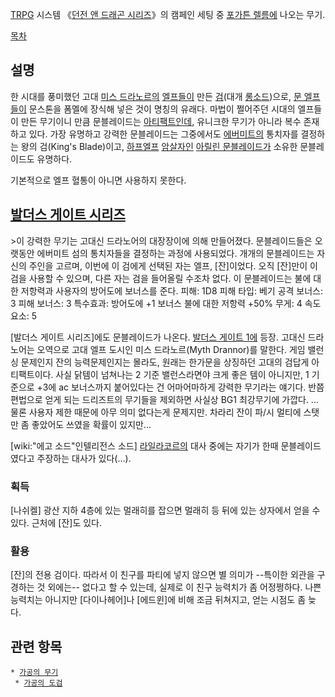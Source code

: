 {{{+1 Moonblade}}}

[[TRPG]] 시스템 《[[던전 앤 드래곤 시리즈]]》의 캠페인 세팅 중 [[포가튼 렐름]]에 나오는 무기.

[[목차]]
== 설명 ==
한 시대를 풍미했던 고대 [[미스 드라노르]]의 [[엘프]]들이 만든 [[검]](대개 [[롱소드]])으로, [[문 엘프]]들이 문스톤을 폼멜에 장식해 넣은 것이 명칭의 유래다. 마법이 쩔어주던 시대의 엘프들이 만든 무기이니 만큼 문블레이드는 [[아티팩트]]인데, 유니크한 무기가 아니라 복수 존재하고 있다. 가장 유명하고 강력한 문블레이드는 그중에서도 [[에버미트]]의 통치자를 결정하는 왕의 검(King's Blade)이고, [[하프엘프]] [[암살자]]인 [[아릴린 문블레이드]]가 소유한 문블레이드도 유명하다.

기본적으로 엘프 혈통이 아니면 사용하지 못한다.

== [[발더스 게이트 시리즈]] ==
>이 강력한 무기는 고대신 드라노어의 대장장이에 의해 만들어졌다. 문블레이드들은 오랫동안 에버미트 섬의 통치자들을 결정하는 과정에 사용되었다. 개개의 문블레이드는 자신의 주인을 고르며, 이번에 이 검에게 선택된 자는 엘프, [잔]이었다. 오직 [잔]만이 이 검을 사용할 수 있으며, 다른 자는 검을 들어올릴 수조차 없다. 이 문블레이드는 불에 대한 저항력과 사용자의 방어도에 보너스를 준다.
피해: 1D8
피해 타입: 베기
공격 보너스: 3
피해 보너스: 3
특수효과: 방어도에 +1 보너스
불에 대한 저항력 +50%
무게: 4
속도 요소: 5

[발더스 게이트 시리즈]에도 문블레이드가 나온다. [[발더스 게이트 1]]에 등장. 고대신 드라노어는 오역으로 고대 엘프 도시인 미스 드라노르(Myth Drannor)를 말한다. 게임 밸런싱 문제인지 잔의 능력문제인지는 몰라도, 원래는 한가문을 상징하던 고대의 검답게 아티팩트이다. 사실 닭템이 넘쳐나는 2 기준 밸런스라면야 크게 좋은 템이 아니지만, 1 기준으로 +3에 ac 보너스까지 붙어있다는 건 어마어마하게 강력한 무기라는 얘기다. 반쯤 편법으로 얻게 되는 드리즈트의 무기들을 제외하면 사실상 BG1 최강무기에 가깝다. ...물론 사용자 제한 때문에 아무 의미 없다는게 문제지만. 차라리 잔이 파/시 멀티에 스탯만 좀 좋았어도 쓰였을 확률이 있지만...

[wiki:"에고 소드"인텔리전스 소드] [[라일라코르]]의 대사 중에는 자기가 한때 문블레이드였다고 주장하는 대사가 있다(...).

=== 획득 ===
[나쉬켈] 광산 지하 4층에 있는 멀래히를 잡으면 멀래히 등 뒤에 있는 상자에서 얻을 수 있다. 근처에 [잔]도 있다.

=== 활용 ===
[잔]의 전용 검이다. 따라서 이 친구를 파티에 넣지 않으면 별 의미가 --특이한 외관을 구경하는 것 외에는-- 없다고 할 수 있는데, 실제로 이 친구 능력치가 좀 어정쩡하다. 나쁜 능력치는 아니지만 [다이나헤어]나 [에드윈]에 비해 조금 뒤쳐지고, 얻는 시점도 좀 늦다.

== 관련 항목 ==
 * [[가공의 무기]]
  * [[가공의 도검]]
